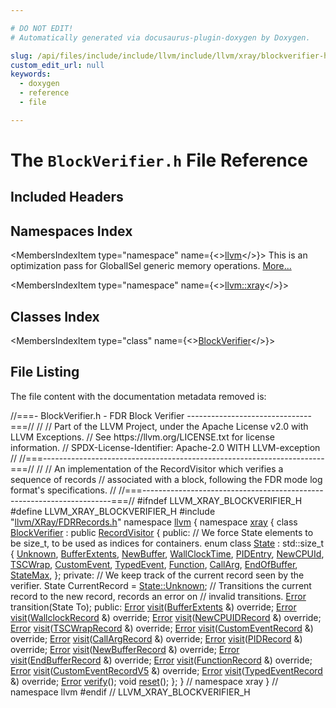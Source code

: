 ```yaml
---

# DO NOT EDIT!
# Automatically generated via docusaurus-plugin-doxygen by Doxygen.

slug: /api/files/include/include/llvm/include/llvm/xray/blockverifier-h
custom_edit_url: null
keywords:
  - doxygen
  - reference
  - file

---
```





# The `BlockVerifier.h` File Reference

<DoxygenPage pluginConfig={pluginConfig}>



## Included Headers

<IncludesList>
<IncludesListItem
  filePath="llvm/XRay/FDRRecords.h"
  permalink="/docs/api/files/include/include/llvm/include/llvm/xray/fdrrecords-h"
  isLocal="true" />
</IncludesList>

## Namespaces Index

<MembersIndex>

<MembersIndexItem
  type="namespace"
  name={<><a href="/docs/api/namespaces/llvm">llvm</a></>}>
This is an optimization pass for GlobalISel generic memory operations. <a href="/docs/api/namespaces/llvm/#details">More...</a>
</MembersIndexItem>

<MembersIndexItem
  type="namespace"
  name={<><a href="/docs/api/namespaces/llvm/xray">llvm::xray</a></>}>
</MembersIndexItem>

</MembersIndex>

## Classes Index

<MembersIndex>

<MembersIndexItem
  type="class"
  name={<><a href="/docs/api/classes/llvm/xray/blockverifier">BlockVerifier</a></>}>
</MembersIndexItem>

</MembersIndex>


## File Listing

The file content with the documentation metadata removed is:

<ProgramListing>

<Link id="l00001" /><CodeLine lineNumber="1"><Highlight kind="comment">//===- BlockVerifier.h - FDR Block Verifier -------------------------------===//</Highlight><Highlight kind="normal"></Highlight></CodeLine>
<Link id="l00002" /><CodeLine lineNumber="2"><Highlight kind="normal"></Highlight><Highlight kind="comment">//</Highlight><Highlight kind="normal"></Highlight></CodeLine>
<Link id="l00003" /><CodeLine lineNumber="3"><Highlight kind="normal"></Highlight><Highlight kind="comment">// Part of the LLVM Project, under the Apache License v2.0 with LLVM Exceptions.</Highlight><Highlight kind="normal"></Highlight></CodeLine>
<Link id="l00004" /><CodeLine lineNumber="4"><Highlight kind="normal"></Highlight><Highlight kind="comment">// See https://llvm.org/LICENSE.txt for license information.</Highlight><Highlight kind="normal"></Highlight></CodeLine>
<Link id="l00005" /><CodeLine lineNumber="5"><Highlight kind="normal"></Highlight><Highlight kind="comment">// SPDX-License-Identifier: Apache-2.0 WITH LLVM-exception</Highlight><Highlight kind="normal"></Highlight></CodeLine>
<Link id="l00006" /><CodeLine lineNumber="6"><Highlight kind="normal"></Highlight><Highlight kind="comment">//</Highlight><Highlight kind="normal"></Highlight></CodeLine>
<Link id="l00007" /><CodeLine lineNumber="7"><Highlight kind="normal"></Highlight><Highlight kind="comment">//===----------------------------------------------------------------------===//</Highlight><Highlight kind="normal"></Highlight></CodeLine>
<Link id="l00008" /><CodeLine lineNumber="8"><Highlight kind="normal"></Highlight><Highlight kind="comment">//</Highlight><Highlight kind="normal"></Highlight></CodeLine>
<Link id="l00009" /><CodeLine lineNumber="9"><Highlight kind="normal"></Highlight><Highlight kind="comment">// An implementation of the RecordVisitor which verifies a sequence of records</Highlight><Highlight kind="normal"></Highlight></CodeLine>
<Link id="l00010" /><CodeLine lineNumber="10"><Highlight kind="normal"></Highlight><Highlight kind="comment">// associated with a block, following the FDR mode log format&#39;s specifications.</Highlight><Highlight kind="normal"></Highlight></CodeLine>
<Link id="l00011" /><CodeLine lineNumber="11"><Highlight kind="normal"></Highlight><Highlight kind="comment">//</Highlight><Highlight kind="normal"></Highlight></CodeLine>
<Link id="l00012" /><CodeLine lineNumber="12"><Highlight kind="normal"></Highlight><Highlight kind="comment">//===----------------------------------------------------------------------===//</Highlight><Highlight kind="normal"></Highlight></CodeLine>
<Link id="l00013" /><CodeLine lineNumber="13"><Highlight kind="normal"></Highlight><Highlight kind="preprocessor">#ifndef LLVM&#95;XRAY&#95;BLOCKVERIFIER&#95;H</Highlight><Highlight kind="normal"></Highlight></CodeLine>
<Link id="l00014" /><CodeLine lineNumber="14"><Highlight kind="normal"></Highlight><Highlight kind="preprocessor">#define LLVM&#95;XRAY&#95;BLOCKVERIFIER&#95;H</Highlight><Highlight kind="normal"></Highlight></CodeLine>
<Link id="l00015" /><CodeLine lineNumber="15"><Highlight kind="normal"></Highlight></CodeLine>
<Link id="l00016" /><CodeLine lineNumber="16"><Highlight kind="normal"></Highlight><Highlight kind="preprocessor">#include &quot;<a href="/docs/api/files/include/include/llvm/include/llvm/xray/fdrrecords-h">llvm/XRay/FDRRecords.h</a>&quot;</Highlight><Highlight kind="normal"></Highlight></CodeLine>
<Link id="l00017" /><CodeLine lineNumber="17"><Highlight kind="normal"></Highlight></CodeLine>
<Link id="l00018" /><CodeLine lineNumber="18"><Highlight kind="normal"></Highlight><Highlight kind="keyword">namespace </Highlight><Highlight kind="normal"><a href="/docs/api/namespaces/llvm">llvm</a> &#123;</Highlight></CodeLine>
<Link id="l00019" /><CodeLine lineNumber="19"><Highlight kind="normal"></Highlight><Highlight kind="keyword">namespace </Highlight><Highlight kind="normal"><a href="/docs/api/namespaces/llvm/xray">xray</a> &#123;</Highlight></CodeLine>
<Link id="l00020" /><CodeLine lineNumber="20"><Highlight kind="normal"></Highlight></CodeLine>
<Link id="l00021" /><CodeLine lineNumber="21" lineLink="/docs/api/classes/llvm/xray/blockverifier"><Highlight kind="normal"></Highlight><Highlight kind="keyword">class </Highlight><Highlight kind="normal"><a href="/docs/api/classes/llvm/xray/blockverifier">BlockVerifier</a> : </Highlight><Highlight kind="keyword">public</Highlight><Highlight kind="normal"> <a href="/docs/api/classes/llvm/xray/recordvisitor">RecordVisitor</a> &#123;</Highlight></CodeLine>
<Link id="l00022" /><CodeLine lineNumber="22"><Highlight kind="normal"></Highlight><Highlight kind="keyword">public</Highlight><Highlight kind="normal">:</Highlight></CodeLine>
<Link id="l00023" /><CodeLine lineNumber="23"><Highlight kind="normal">  </Highlight><Highlight kind="comment">// We force State elements to be size&#95;t, to be used as indices for containers.</Highlight><Highlight kind="normal"></Highlight></CodeLine>
<Link id="l00024" /><CodeLine lineNumber="24" lineLink="/docs/api/classes/llvm/xray/blockverifier/#a59694dabdf15b05a6ed96e3d6395921a"><Highlight kind="normal">  </Highlight><Highlight kind="keyword">enum class</Highlight><Highlight kind="normal"> <a href="/docs/api/classes/llvm/xray/blockverifier/#a59694dabdf15b05a6ed96e3d6395921a">State</a> : std::size&#95;t &#123;</Highlight></CodeLine>
<Link id="l00025" /><CodeLine lineNumber="25" lineLink="/docs/api/classes/llvm/xray/blockverifier/#a59694dabdf15b05a6ed96e3d6395921aa88183b946cc5f0e8c96b2e66e1c74a7e"><Highlight kind="normal">    <a href="/docs/api/classes/llvm/xray/blockverifier/#a59694dabdf15b05a6ed96e3d6395921aa88183b946cc5f0e8c96b2e66e1c74a7e">Unknown</a>,</Highlight></CodeLine>
<Link id="l00026" /><CodeLine lineNumber="26" lineLink="/docs/api/classes/llvm/xray/blockverifier/#a59694dabdf15b05a6ed96e3d6395921aad40f124c04e0f7053a59091324c057bb"><Highlight kind="normal">    <a href="/docs/api/classes/llvm/xray/blockverifier/#a59694dabdf15b05a6ed96e3d6395921aad40f124c04e0f7053a59091324c057bb">BufferExtents</a>,</Highlight></CodeLine>
<Link id="l00027" /><CodeLine lineNumber="27" lineLink="/docs/api/classes/llvm/xray/blockverifier/#a59694dabdf15b05a6ed96e3d6395921aa9640a8ab0717de99a9cba910898a29e1"><Highlight kind="normal">    <a href="/docs/api/classes/llvm/xray/blockverifier/#a59694dabdf15b05a6ed96e3d6395921aa9640a8ab0717de99a9cba910898a29e1">NewBuffer</a>,</Highlight></CodeLine>
<Link id="l00028" /><CodeLine lineNumber="28" lineLink="/docs/api/classes/llvm/xray/blockverifier/#a59694dabdf15b05a6ed96e3d6395921aa0e35c3a890a74eac23be4290fbb514b9"><Highlight kind="normal">    <a href="/docs/api/classes/llvm/xray/blockverifier/#a59694dabdf15b05a6ed96e3d6395921aa0e35c3a890a74eac23be4290fbb514b9">WallClockTime</a>,</Highlight></CodeLine>
<Link id="l00029" /><CodeLine lineNumber="29" lineLink="/docs/api/classes/llvm/xray/blockverifier/#a59694dabdf15b05a6ed96e3d6395921aabf3fd8939cdbbe2ffa4241c50b79aa2a"><Highlight kind="normal">    <a href="/docs/api/classes/llvm/xray/blockverifier/#a59694dabdf15b05a6ed96e3d6395921aabf3fd8939cdbbe2ffa4241c50b79aa2a">PIDEntry</a>,</Highlight></CodeLine>
<Link id="l00030" /><CodeLine lineNumber="30" lineLink="/docs/api/classes/llvm/xray/blockverifier/#a59694dabdf15b05a6ed96e3d6395921aa4d5e3885bd7d52c169962c2f3fe53802"><Highlight kind="normal">    <a href="/docs/api/classes/llvm/xray/blockverifier/#a59694dabdf15b05a6ed96e3d6395921aa4d5e3885bd7d52c169962c2f3fe53802">NewCPUId</a>,</Highlight></CodeLine>
<Link id="l00031" /><CodeLine lineNumber="31" lineLink="/docs/api/classes/llvm/xray/blockverifier/#a59694dabdf15b05a6ed96e3d6395921aa859cbd93cb41d14122da3077763072ce"><Highlight kind="normal">    <a href="/docs/api/classes/llvm/xray/blockverifier/#a59694dabdf15b05a6ed96e3d6395921aa859cbd93cb41d14122da3077763072ce">TSCWrap</a>,</Highlight></CodeLine>
<Link id="l00032" /><CodeLine lineNumber="32" lineLink="/docs/api/classes/llvm/xray/blockverifier/#a59694dabdf15b05a6ed96e3d6395921aac8b0247e97b3b6334312cddb4de4182e"><Highlight kind="normal">    <a href="/docs/api/classes/llvm/xray/blockverifier/#a59694dabdf15b05a6ed96e3d6395921aac8b0247e97b3b6334312cddb4de4182e">CustomEvent</a>,</Highlight></CodeLine>
<Link id="l00033" /><CodeLine lineNumber="33" lineLink="/docs/api/classes/llvm/xray/blockverifier/#a59694dabdf15b05a6ed96e3d6395921aa583dedceb162e94531b777a3b8902743"><Highlight kind="normal">    <a href="/docs/api/classes/llvm/xray/blockverifier/#a59694dabdf15b05a6ed96e3d6395921aa583dedceb162e94531b777a3b8902743">TypedEvent</a>,</Highlight></CodeLine>
<Link id="l00034" /><CodeLine lineNumber="34" lineLink="/docs/api/classes/llvm/xray/blockverifier/#a59694dabdf15b05a6ed96e3d6395921aa86408593c34af77fdd90df932f8b5261"><Highlight kind="normal">    <a href="/docs/api/classes/llvm/xray/blockverifier/#a59694dabdf15b05a6ed96e3d6395921aa86408593c34af77fdd90df932f8b5261">Function</a>,</Highlight></CodeLine>
<Link id="l00035" /><CodeLine lineNumber="35" lineLink="/docs/api/classes/llvm/xray/blockverifier/#a59694dabdf15b05a6ed96e3d6395921aa2255a845dfaa556c825c2e5696cd9e78"><Highlight kind="normal">    <a href="/docs/api/classes/llvm/xray/blockverifier/#a59694dabdf15b05a6ed96e3d6395921aa2255a845dfaa556c825c2e5696cd9e78">CallArg</a>,</Highlight></CodeLine>
<Link id="l00036" /><CodeLine lineNumber="36" lineLink="/docs/api/classes/llvm/xray/blockverifier/#a59694dabdf15b05a6ed96e3d6395921aae5da385dbefcea25180d295762b0b38f"><Highlight kind="normal">    <a href="/docs/api/classes/llvm/xray/blockverifier/#a59694dabdf15b05a6ed96e3d6395921aae5da385dbefcea25180d295762b0b38f">EndOfBuffer</a>,</Highlight></CodeLine>
<Link id="l00037" /><CodeLine lineNumber="37" lineLink="/docs/api/classes/llvm/xray/blockverifier/#a59694dabdf15b05a6ed96e3d6395921aa98dc330541bd24c811d0a8c4646e6cc6"><Highlight kind="normal">    <a href="/docs/api/classes/llvm/xray/blockverifier/#a59694dabdf15b05a6ed96e3d6395921aa98dc330541bd24c811d0a8c4646e6cc6">StateMax</a>,</Highlight></CodeLine>
<Link id="l00038" /><CodeLine lineNumber="38"><Highlight kind="normal">  &#125;;</Highlight></CodeLine>
<Link id="l00039" /><CodeLine lineNumber="39"><Highlight kind="normal"></Highlight></CodeLine>
<Link id="l00040" /><CodeLine lineNumber="40"><Highlight kind="normal"></Highlight><Highlight kind="keyword">private</Highlight><Highlight kind="normal">:</Highlight></CodeLine>
<Link id="l00041" /><CodeLine lineNumber="41"><Highlight kind="normal">  </Highlight><Highlight kind="comment">// We keep track of the current record seen by the verifier.</Highlight><Highlight kind="normal"></Highlight></CodeLine>
<Link id="l00042" /><CodeLine lineNumber="42"><Highlight kind="normal">  State CurrentRecord = <a href="/docs/api/classes/llvm/xray/blockverifier/#a59694dabdf15b05a6ed96e3d6395921aa88183b946cc5f0e8c96b2e66e1c74a7e">State::Unknown</a>;</Highlight></CodeLine>
<Link id="l00043" /><CodeLine lineNumber="43"><Highlight kind="normal"></Highlight></CodeLine>
<Link id="l00044" /><CodeLine lineNumber="44"><Highlight kind="normal">  </Highlight><Highlight kind="comment">// Transitions the current record to the new record, records an error on</Highlight><Highlight kind="normal"></Highlight></CodeLine>
<Link id="l00045" /><CodeLine lineNumber="45"><Highlight kind="normal">  </Highlight><Highlight kind="comment">// invalid transitions.</Highlight><Highlight kind="normal"></Highlight></CodeLine>
<Link id="l00046" /><CodeLine lineNumber="46"><Highlight kind="normal">  <a href="/docs/api/classes/llvm/error">Error</a> transition(State To);</Highlight></CodeLine>
<Link id="l00047" /><CodeLine lineNumber="47"><Highlight kind="normal"></Highlight></CodeLine>
<Link id="l00048" /><CodeLine lineNumber="48"><Highlight kind="normal"></Highlight><Highlight kind="keyword">public</Highlight><Highlight kind="normal">:</Highlight></CodeLine>
<Link id="l00049" /><CodeLine lineNumber="49"><Highlight kind="normal">  <a href="/docs/api/classes/llvm/error">Error</a> <a href="/docs/api/classes/llvm/xray/blockverifier/#a0363cbb2ea3574b210ed0511901ba550">visit</a>(<a href="/docs/api/classes/llvm/xray/bufferextents">BufferExtents</a> &amp;) </Highlight><Highlight kind="keyword">override</Highlight><Highlight kind="normal">;</Highlight></CodeLine>
<Link id="l00050" /><CodeLine lineNumber="50"><Highlight kind="normal">  <a href="/docs/api/classes/llvm/error">Error</a> <a href="/docs/api/classes/llvm/xray/blockverifier/#a0363cbb2ea3574b210ed0511901ba550">visit</a>(<a href="/docs/api/classes/llvm/xray/wallclockrecord">WallclockRecord</a> &amp;) </Highlight><Highlight kind="keyword">override</Highlight><Highlight kind="normal">;</Highlight></CodeLine>
<Link id="l00051" /><CodeLine lineNumber="51"><Highlight kind="normal">  <a href="/docs/api/classes/llvm/error">Error</a> <a href="/docs/api/classes/llvm/xray/blockverifier/#a0363cbb2ea3574b210ed0511901ba550">visit</a>(<a href="/docs/api/classes/llvm/xray/newcpuidrecord">NewCPUIDRecord</a> &amp;) </Highlight><Highlight kind="keyword">override</Highlight><Highlight kind="normal">;</Highlight></CodeLine>
<Link id="l00052" /><CodeLine lineNumber="52"><Highlight kind="normal">  <a href="/docs/api/classes/llvm/error">Error</a> <a href="/docs/api/classes/llvm/xray/blockverifier/#a0363cbb2ea3574b210ed0511901ba550">visit</a>(<a href="/docs/api/classes/llvm/xray/tscwraprecord">TSCWrapRecord</a> &amp;) </Highlight><Highlight kind="keyword">override</Highlight><Highlight kind="normal">;</Highlight></CodeLine>
<Link id="l00053" /><CodeLine lineNumber="53"><Highlight kind="normal">  <a href="/docs/api/classes/llvm/error">Error</a> <a href="/docs/api/classes/llvm/xray/blockverifier/#a0363cbb2ea3574b210ed0511901ba550">visit</a>(<a href="/docs/api/classes/llvm/xray/customeventrecord">CustomEventRecord</a> &amp;) </Highlight><Highlight kind="keyword">override</Highlight><Highlight kind="normal">;</Highlight></CodeLine>
<Link id="l00054" /><CodeLine lineNumber="54"><Highlight kind="normal">  <a href="/docs/api/classes/llvm/error">Error</a> <a href="/docs/api/classes/llvm/xray/blockverifier/#a0363cbb2ea3574b210ed0511901ba550">visit</a>(<a href="/docs/api/classes/llvm/xray/callargrecord">CallArgRecord</a> &amp;) </Highlight><Highlight kind="keyword">override</Highlight><Highlight kind="normal">;</Highlight></CodeLine>
<Link id="l00055" /><CodeLine lineNumber="55"><Highlight kind="normal">  <a href="/docs/api/classes/llvm/error">Error</a> <a href="/docs/api/classes/llvm/xray/blockverifier/#a0363cbb2ea3574b210ed0511901ba550">visit</a>(<a href="/docs/api/classes/llvm/xray/pidrecord">PIDRecord</a> &amp;) </Highlight><Highlight kind="keyword">override</Highlight><Highlight kind="normal">;</Highlight></CodeLine>
<Link id="l00056" /><CodeLine lineNumber="56"><Highlight kind="normal">  <a href="/docs/api/classes/llvm/error">Error</a> <a href="/docs/api/classes/llvm/xray/blockverifier/#a0363cbb2ea3574b210ed0511901ba550">visit</a>(<a href="/docs/api/classes/llvm/xray/newbufferrecord">NewBufferRecord</a> &amp;) </Highlight><Highlight kind="keyword">override</Highlight><Highlight kind="normal">;</Highlight></CodeLine>
<Link id="l00057" /><CodeLine lineNumber="57"><Highlight kind="normal">  <a href="/docs/api/classes/llvm/error">Error</a> <a href="/docs/api/classes/llvm/xray/blockverifier/#a0363cbb2ea3574b210ed0511901ba550">visit</a>(<a href="/docs/api/classes/llvm/xray/endbufferrecord">EndBufferRecord</a> &amp;) </Highlight><Highlight kind="keyword">override</Highlight><Highlight kind="normal">;</Highlight></CodeLine>
<Link id="l00058" /><CodeLine lineNumber="58"><Highlight kind="normal">  <a href="/docs/api/classes/llvm/error">Error</a> <a href="/docs/api/classes/llvm/xray/blockverifier/#a0363cbb2ea3574b210ed0511901ba550">visit</a>(<a href="/docs/api/classes/llvm/xray/functionrecord">FunctionRecord</a> &amp;) </Highlight><Highlight kind="keyword">override</Highlight><Highlight kind="normal">;</Highlight></CodeLine>
<Link id="l00059" /><CodeLine lineNumber="59"><Highlight kind="normal">  <a href="/docs/api/classes/llvm/error">Error</a> <a href="/docs/api/classes/llvm/xray/blockverifier/#a0363cbb2ea3574b210ed0511901ba550">visit</a>(<a href="/docs/api/classes/llvm/xray/customeventrecordv5">CustomEventRecordV5</a> &amp;) </Highlight><Highlight kind="keyword">override</Highlight><Highlight kind="normal">;</Highlight></CodeLine>
<Link id="l00060" /><CodeLine lineNumber="60"><Highlight kind="normal">  <a href="/docs/api/classes/llvm/error">Error</a> <a href="/docs/api/classes/llvm/xray/blockverifier/#a0363cbb2ea3574b210ed0511901ba550">visit</a>(<a href="/docs/api/classes/llvm/xray/typedeventrecord">TypedEventRecord</a> &amp;) </Highlight><Highlight kind="keyword">override</Highlight><Highlight kind="normal">;</Highlight></CodeLine>
<Link id="l00061" /><CodeLine lineNumber="61"><Highlight kind="normal"></Highlight></CodeLine>
<Link id="l00062" /><CodeLine lineNumber="62"><Highlight kind="normal">  <a href="/docs/api/classes/llvm/error">Error</a> <a href="/docs/api/classes/llvm/xray/blockverifier/#a358157e2ac5a3e8e85ed759cec5e1798">verify</a>();</Highlight></CodeLine>
<Link id="l00063" /><CodeLine lineNumber="63"><Highlight kind="normal">  </Highlight><Highlight kind="keywordtype">void</Highlight><Highlight kind="normal"> <a href="/docs/api/classes/llvm/xray/blockverifier/#af37ef7cf3fcd3b633b938865641a8925">reset</a>();</Highlight></CodeLine>
<Link id="l00064" /><CodeLine lineNumber="64"><Highlight kind="normal">&#125;;</Highlight></CodeLine>
<Link id="l00065" /><CodeLine lineNumber="65"><Highlight kind="normal"></Highlight></CodeLine>
<Link id="l00066" /><CodeLine lineNumber="66"><Highlight kind="normal">&#125; </Highlight><Highlight kind="comment">// namespace xray</Highlight><Highlight kind="normal"></Highlight></CodeLine>
<Link id="l00067" /><CodeLine lineNumber="67"><Highlight kind="normal">&#125; </Highlight><Highlight kind="comment">// namespace llvm</Highlight><Highlight kind="normal"></Highlight></CodeLine>
<Link id="l00068" /><CodeLine lineNumber="68"><Highlight kind="normal"></Highlight></CodeLine>
<Link id="l00069" /><CodeLine lineNumber="69"><Highlight kind="normal"></Highlight><Highlight kind="preprocessor">#endif </Highlight><Highlight kind="comment">// LLVM&#95;XRAY&#95;BLOCKVERIFIER&#95;H</Highlight><Highlight kind="normal"></Highlight></CodeLine>

</ProgramListing>


</DoxygenPage>
